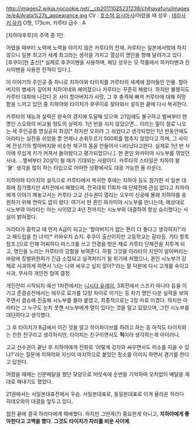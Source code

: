 http://images2.wikia.nocookie.net/__cb20111025231238/chihayafuru/images/e/e4/Arata%27s_appearance.jpg
CV : [[호소야 요시마사]]/어렸을 때 성우 : [[테라사키 유카]]
O형, 173cm, 카루타 급수 : A

[치하야후루]의 주역 중 1인.

어렸을 때부터 노력에 노력을 아끼지 않은 카루타의 천재. 카루타는 일본에서밖에 하지 않으니 일본 최고가 세계 최고라는 생각을 가지고 열심히 명인을 향해 달려가고 있다. [후쿠이]현 출신[* 실제로 후쿠이벤을 사용하며, 해당 성우는 모 작품에서 하카타벤과 칸사이벤을 사용한 전적이 있다.].

이 이야기의 주인공 중 하나로 치하야와 타이치를 카루타의 세계에 끌어들인 인물. 할아버지의 병세가 깊어져 치하야네와 헤어졌으나 카루타는 꾸준히 해왔다. 하지만 불행히도 카루타 대회에 나갔다 온 사이 할아버지가 사망, 그 후 충격에 빠져 카루타에 대해 허망함을 느끼고 있던 중 치하야와 타이치가 후쿠이로 찾아와서 설득한 끝에 다시 복귀한다.

카루타의 재능과 실력은 완숙의 경지에 도달해 있으며 고1임에도 불구하고 벌써부터 현 명인 스오와의 비교될 정도의 실력자. 1년 반을 쉬지 않았으면… 이라는 말이 절로 나오는 세 주인공중 명실공히 최강[* 하지만 오히려 그 쉬었다고 생각되었던 1년 반동안에도 아라타는 실전을 쉬었을 뿐 언제나 손휘두르기 500회를 멈추지 않았다고 하며, 그 사이에 전성기의 할아버지와 비슷한 체구의 몸을 만들어서 나타났다고한다. 실제로 1년 반 사이에 무섭게 키가 커져서 돌아왔다고 평가되었으니.]. 현 퀸인 와카미야 시노부를 꺾었던 사내. …벌써부터 20살이 될 때가 기대되는 사람이다. 카루타의 스타일은 치하야 왈 '물'. 생각을 많이 하는 타입으로 어떠한 상황에서도 대응 가능한 올 라운더.

치하야와 타이치의 설득으로 카루타에서 복귀한 후에는 치하야 등도 참가한 서 일본 대회에 참가했지만 4차전에서 패했으며, 전국대회 11회차 때 단체전에 관심 없다고 치하야에게 이야기 해놓고서는 카루타 고교 선수권이 열리는 오우미 신궁에 몰래 치하야를 응원하기 위해 연락도 없이 왔다. 여기서 현 퀸인 와카미야 시노부를 만나는데, 예상대로 시노부와 아라타는 아는 사이였고 4년 전까지는 시노부와 대결하여 항상 승리했다는 사실이 밝혀졌다.

아라타가 중학교 때 먼저 A급이 되고는 '할아버지가 없는 편이 더 좋다고 생각하지?'라고 패드립을 친 녀석[* 카와우치 쇼지. 후쿠이 출신이지만 고등학교는 갈라짐. 기타 항목 참조.]으로 인해 어찌하다 마스크를 쓰고 안경을 벗은 채로 카루타 단체전을 치루게 되고, 명인을 노리는 카루타의 강함을 보여준다. 하필 그것을 아라타의 지인이 알아버리는 바람에 징벌위원회가 긴급 소집되고 실격처리가 될 위기에 처했으나, 퀸인 시노부가 강제로 사과하게 하면서 '너는 나와 싸우고 싶지 않아?'라는 말 덕분에 다시 고개를 숙이고 사과, 무사히 개인전 참여 결정.

개인전이 시작되자 예선 1차전에서는 [[니시다 유세이]], 3회전에서 스즈키 마나타 등을 이기고 준결승전에서는 에무로 료가를 12장 차이로 이기는 등 차기 명인 다운 실력을 보여주면서 결승에 진출해 시노부를 몰아 붙였고, 최종적으로는 2장 차로 이겼다. 하지만 아라타는 그 누구도 눈치 못챈 시노부에게 열이 있다는 것을 알고 있었으며, 그런 시노부를 대단하다고 생각했다.

그 후 타이치가 B급에서 이긴 것을 알고 하이파이브를 하려고 하는 등 아직도 타이치와는 친한 친구라고 생각하지만, 타이치는 친구이면서도 '''적'''이라 생각하는게 아이러니.

고교 선수권이 끝난 후 치하야에게 전화로 '어떻게 강자와 싸우면서도 미소를 지을 수 있냐?'라는 질문에 치하야와 자신이 마지막으로 붙었던 장소를 이미지 하면서 경기를 한다고 답한다.

어렸을 때에는 신문배달을 했던 모양으로 머릿속에 순번을 기억하여 오차없이 배달을 제대로 해내기도 했었다. 

21권에서는 서일본대표전에서 우승. 서일본대표로, 동일본대표로 이겨 올라온 하라다 히데오와의 대결을 앞두고 있다.

접전 끝에 결국 하라다에게 패배했다.  하지만 그딴게(?) 중요한게 아니고, '''치하야에게 좋아한다고 고백을 했다'''.  '''그것도 타이치가 자리를 비운 사이에'''.


